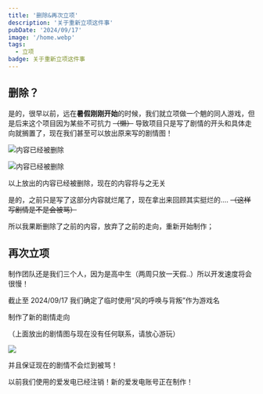 ---
title: '删除&再次立项'
description: '关于重新立项这件事'
pubDate: '2024/09/17'
image: '/home.webp'
tags:
  - 立项
badge: 关于重新立项这件事
---



## 删除？

是的，很早以前，远在**暑假刚刚开始**的时候，我们就立项做一个魈的同人游戏，但是后来这个项目因为某些不可抗力 ~~（懒）~~ 导致项目只是写了剧情的开头和具体走向就搁置了，现在我们甚至可以放出原来写的剧情图！

![内容已经被删除](/原剧情.png)

![内容已经被删除](/原剧情2.png)

<Warning>以上放出的内容已经被删除，现在的内容将与之无关</Warning>


是的，之前只是写了这部分内容就烂尾了，现在拿出来回顾其实挺烂的.... ~~（这样写剧情是不是会被骂）~~

所以我果断删除了之前的内容，放弃了之前的走向，重新开始制作；

## 再次立项

制作团队还是我们三个人，因为是高中生（两周只放一天假..）所以开发速度将会很慢！

截止至 2024/09/17 我们确定了临时使用“风的呼唤与背叛”作为游戏名

制作了新的剧情走向

<Warning>（上面放出的剧情图与现在没有任何联系，请放心游玩）</Warning>

![](/新剧情.png)

并且保证现在的剧情不会烂到被骂！

<Success>以前我们使用的爱发电已经注销！新的爱发电账号正在制作！</Success>
